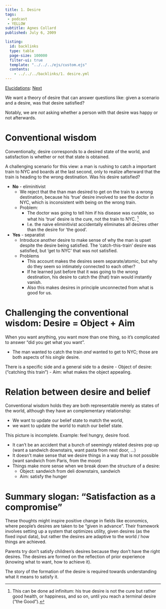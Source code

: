 ```yaml
---
title: 1. Desire
tags: 
 - podcast
 - YELLOW
subtitle: Agnes Collard
published: July 6, 2009

listing:
  id: backlinks
  type: table
  page-size: 100000
  filter-ui: true
  template: "../../../ejs/custom.ejs"
  contents:
    - ../../../backlinks/1. desire.yml
---
```


[Elucidations](/docs/phil/elucidations/Elucidations.html): [Next](/docs/phil/elucidations/2. Poetry.html)

We want a theory of desire that can answer questions like: given a scenario 
and a desire, was that desire satisfied?

Notably, we are *not* asking whether a person with that desire was happy or 
not afterwards.

# Conventional wisdom
Conventionally, desire corresponds to a desired state of the world, and 
satisfaction is whether or not that state is obtained.

A challenging scenario for this view: a man is rushing to catch a important 
train to NYC and boards at the last 
second, only to realize afterward that the train is heading to the wrong 
destination. Was his desire satisfied?

- **No** - eliminitivist
  - We reject that the than man desired to get on the train to a wrong 
    destination, because his 'true' desire involved to see the doctor in 
    NYC, which is inconsistent with being on the wrong train.
  - Problem:
    - The doctor was going to tell him if his disease was curable, so what 
      his 'true' desire is the cure, not the train to NYC. [^1]
    - I.e. the naive eliminitivist accidentally eliminates all desires other 
      than the desire for 'the good'.
- **Yes** - separatist
  - Introduce another desire to make sense of why the man is upset despite 
    the desire being satisfied. The 'catch-this-train' desire was satisfied, 
    but 'get to NYC' that was not satisfied.
  - Problems
    - This account makes the desires seem separate/atomic, but why do they 
      seem so intimately connected to each other?
    - If he learned just before that it was going to the wrong destination, 
      his desire to catch the (that) train would instantly vanish.
    - Also this makes desires in principle unconnected from what is good for us.

[^1]: This can be done ad infinitum: his true desire is not the cure but rather 
      good health, or happiness, and so on, until you reach a terminal desire
      ("the Good").

# Challenging the conventional wisdom: Desire = Object + Aim
  When you want anything, you want more than one thing, so it's complicated to 
  answer "did you get what you want".

  - The man wanted to catch the train *and* wanted to get to NYC; those are both 
    aspects of his *single* desire.

  There is a specific side and a general side to a desire
    - Object of desire: ("catching this train")
    - Aim: what makes the object appealing.

# Relation between desire and belief
  Conventional wisdom holds they are both representable merely as states of 
the world, although they have an complementary relationship:

- We want to update our belief state to match the world, 
- we want to update the world to match our belief state.

This picture is incomplete. Example: feel hungry, desire food.

- It can't be an accident that a bunch of seemingly related desires pop up 
  (want a sandwich downstairs, want pasta from next door, ...)
- It doesn't make sense that we desire things in a way that is not 
  possible (want sandwich from Paris, from the moon)
- Things make more sense when we break down the structure of a desire:
  - Object: sandwich from deli downstairs, sandwich
  - Aim: satisfy the hunger

# Summary slogan: "Satisfaction as a compromise"

These thoughts might inspire positive change in fields like economics, where 
people's desires are taken to be "given in advance". 
Their framework involves setting up a system that optimizes utility, given 
  desires (as the fixed input data), but rather the desires are adaptive to the world / how things are achieved.

Parents try don't satisfy children's desires because they don't have the 
right desires. The desires are formed on the reflection of prior experience 
(knowing what to want, how to achieve it).

The story of the formation of the desire is required towards understanding 
    what it means to satisfy it.
